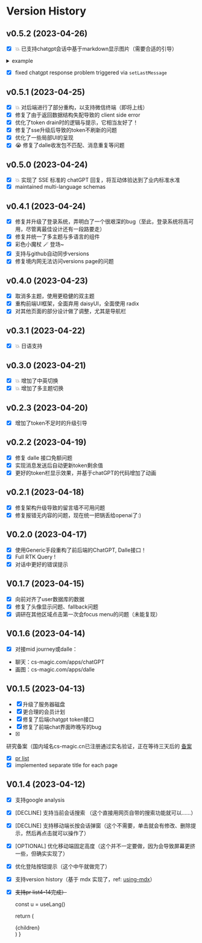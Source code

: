 
# Version History

## v0.5.2 (2023-04-26)

- [x] :boom: 已支持chatgpt会话中基于markdown显示图片（需要合适的引导）
<details>
	<summary>example</summary>

	![chatgpt-image-response.png](/screenshots/chatgpt-image-response.png)
</details>

- [x] fixed chatgpt response problem triggered via `setLastMessage`

## v0.5.1 (2023-04-25)

- [x] :boom: 对后端进行了部分重构，以支持微信终端（即将上线）
- [x] 修复了由于返回数据结构失配导致的 client side error
- [x] 优化了token drain时的逻辑与提示，它相当友好了！
- [x] 修复了sse升级后导致的token不刷新的问题
- [x] 优化了一些局部UI的呈现
- [x] :sob: 修复了dalle收发包不匹配、消息重复等问题

## v0.5.0 (2023-04-24)

- [x] :boom: 实现了 SSE 标准的 chatGPT 回复，将互动体验达到了业内标准水准
- [x] maintained multi-language schemas

## v0.4.1 (2023-04-24)

- [x] 修复并升级了登录系统，弄明白了一个很艰深的bug（至此，登录系统将高可用，尽管离最佳设计还有一段路要走）
- [x] 修复并统一了多主题与多语言的组件
- [x] 彩色小魔杖 :magic_wand: 登场~
- [x] 支持与github自动同步versions
- [x] 修复境内网无法访问versions page的问题

## v0.4.0 (2023-04-23)

- [x] 取消多主题，使用更稳健的双主题
- [x] 重构前端UI框架，全面弃用 daisyUI，全面使用 radix
- [x] 对其他页面的部分设计做了调整，尤其是导航栏

## v0.3.1 (2023-04-22)

- [x] :boom: 日语支持

## v0.3.0 (2023-04-21)

- [x] :boom: 增加了中英切换
- [x] :boom: 增加了多主题切换

## v0.2.3 (2023-04-20)

- [x] 增加了token不足时的升级引导

## v0.2.2 (2023-04-19)

- [x] 修复 dalle 接口免额问题
- [x] 实现消息发送后自动更新token剩余值
- [x] 更好的token栏显示效果，并基于chatGPT的代码增加了动画

## v0.2.1 (2023-04-18)

- [x] 修复架构升级导致的留言墙不可用问题
- [x] 修复报错无内容的问题，现在统一把锅丢给openai了:)

## V0.2.0 (2023-04-17)

- [x] 使用Generic手段重构了前后端的ChatGPT, Dalle接口！
- [x] Full RTK Query !
- [x] 对话中更好的错误提示

## V0.1.7 (2023-04-15)

- [x] 向前对齐了user数据库的数据
- [x] 修复了头像显示问题、fallback问题
- [x] 调研在其他区域点击第一次会focus menu的问题（未能复现）

## V0.1.6 (2023-04-14)

- [x] 对接mid journey或dalle：
- 聊天：cs-magic.com/apps/chatGPT
- 画图：cs-magic.com/apps/dalle

## V0.1.5 (2023-04-13)

- [x] 升级了服务器磁盘
- [x] 更合理的会员计划
- [x] 修复了后端chatgpt token接口
- [x] 修复了前端chat界面昨晚写的bug
- [x]

研究备案（国内域名cs-magic.cn已注册通过实名验证，正在等待三天后的 [备案](https://beian.aliyun.com/pcContainer/formpage?page=selfBa&pageAction=init&orderType=100)

- [x] [pr list](https://cs-magic.com/wall-messages)
- [x] implemented separate title for each page

## V0.1.4 (2023-04-12)

- [x] 支持google analysis
- [x] [DECLINE] 支持当前会话搜索 （这个直接用网页自带的搜索功能就可以……）
- [x] [DECLINE] 支持移动端长按会话弹窗（这个不需要，单击就会有修改、删除提示，然后再点击就可以操作了）
- [x] [OPTIONAL] 优化移动端固定高度（这个并不一定要做，因为会导致屏幕更挤一些，但确实实现了）
- [x] 优化登陆按钮提示（这个中午就做完了）
- [x] 支持version history（基于 mdx 实现了，ref: [using-mdx](https://nextjs.org/docs/advanced-features/using-mdx)）
- [x] ~~支持pr list4-14完成）~~



	const u = useLang()
	
	return (
		<RootLayout title={u.routers.about.versions}>
			<article className="max-w-[720px] mx-auto prose dark:prose-invert">
				{children}
			</article>
		</RootLayout>
	)
}
